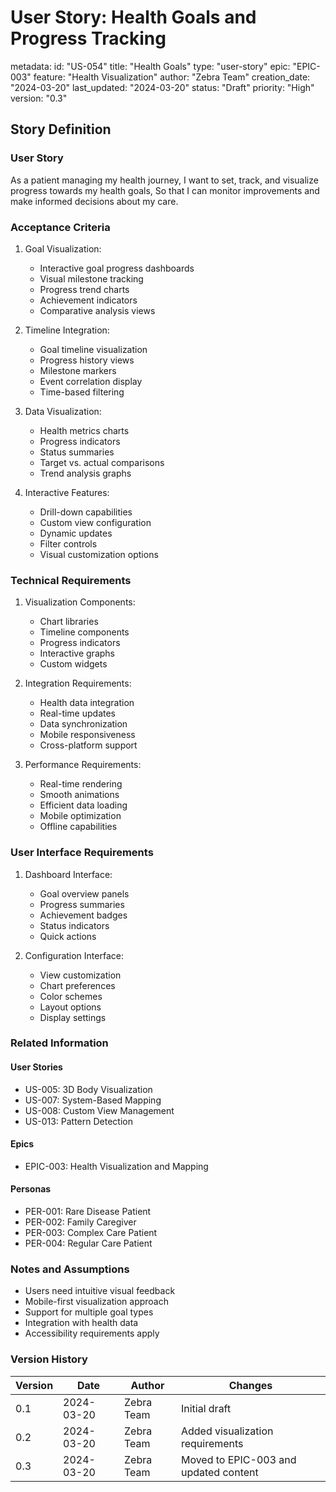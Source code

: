 # User Story: Health Goals and Progress Tracking

metadata:
  id: "US-054"
  title: "Health Goals"
  type: "user-story"
  epic: "EPIC-003"
  feature: "Health Visualization"
  author: "Zebra Team"
  creation_date: "2024-03-20"
  last_updated: "2024-03-20"
  status: "Draft"
  priority: "High"
  version: "0.3"

## Story Definition
### User Story
As a patient managing my health journey,
I want to set, track, and visualize progress towards my health goals,
So that I can monitor improvements and make informed decisions about my care.

### Acceptance Criteria
1. Goal Visualization:
   - Interactive goal progress dashboards
   - Visual milestone tracking
   - Progress trend charts
   - Achievement indicators
   - Comparative analysis views

2. Timeline Integration:
   - Goal timeline visualization
   - Progress history views
   - Milestone markers
   - Event correlation display
   - Time-based filtering

3. Data Visualization:
   - Health metrics charts
   - Progress indicators
   - Status summaries
   - Target vs. actual comparisons
   - Trend analysis graphs

4. Interactive Features:
   - Drill-down capabilities
   - Custom view configuration
   - Dynamic updates
   - Filter controls
   - Visual customization options

### Technical Requirements
1. Visualization Components:
   - Chart libraries
   - Timeline components
   - Progress indicators
   - Interactive graphs
   - Custom widgets

2. Integration Requirements:
   - Health data integration
   - Real-time updates
   - Data synchronization
   - Mobile responsiveness
   - Cross-platform support

3. Performance Requirements:
   - Real-time rendering
   - Smooth animations
   - Efficient data loading
   - Mobile optimization
   - Offline capabilities

### User Interface Requirements
1. Dashboard Interface:
   - Goal overview panels
   - Progress summaries
   - Achievement badges
   - Status indicators
   - Quick actions

2. Configuration Interface:
   - View customization
   - Chart preferences
   - Color schemes
   - Layout options
   - Display settings

### Related Information
#### User Stories
- US-005: 3D Body Visualization
- US-007: System-Based Mapping
- US-008: Custom View Management
- US-013: Pattern Detection

#### Epics
- EPIC-003: Health Visualization and Mapping

#### Personas
- PER-001: Rare Disease Patient
- PER-002: Family Caregiver
- PER-003: Complex Care Patient
- PER-004: Regular Care Patient

### Notes and Assumptions
- Users need intuitive visual feedback
- Mobile-first visualization approach
- Support for multiple goal types
- Integration with health data
- Accessibility requirements apply

### Version History
| Version | Date | Author | Changes |
|---------|------|---------|----------|
| 0.1 | 2024-03-20 | Zebra Team | Initial draft |
| 0.2 | 2024-03-20 | Zebra Team | Added visualization requirements |
| 0.3 | 2024-03-20 | Zebra Team | Moved to EPIC-003 and updated content | 